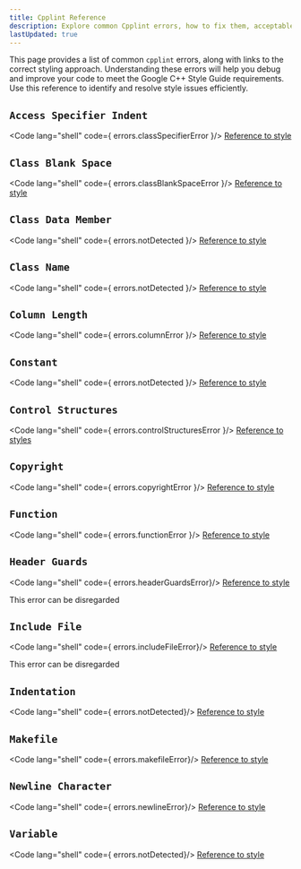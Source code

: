 ```yaml
---
title: Cpplint Reference
description: Explore common Cpplint errors, how to fix them, acceptable errors, and style issues that Cpplint does not catch for CSCE240.
lastUpdated: true
---
```



This page provides a list of common `cpplint` errors, along with 
links to the correct styling approach. Understanding these errors will 
help you debug and improve your code to meet the Google C++ Style 
Guide requirements. Use this reference to identify and resolve 
style issues efficiently.

## `Access Specifier Indent` <Badge text="Detected" variant="success"  size="medium" aria-label="error detected"/>
<Code lang="shell"  code={ errors.classSpecifierError }/>
[Reference to style](./google-style-reference#access-specifier-indent)

## `Class Blank Space` <Badge text="Detected" variant="success"  size="medium" aria-label="error detected"/>
<Code lang="shell"  code={ errors.classBlankSpaceError }/>
[Reference to style](./google-style-reference#class-blank-space)

## `Class Data Member` <Badge text="Not Detected" variant="danger"  size="medium" aria-label="error not detected"/>
<Code lang="shell"  code={ errors.notDetected }/>
[Reference to style](./google-style-reference#class-data-member)

## `Class Name` <Badge text="Not Detected" variant="danger"  size="medium" aria-label="error not detected"/>
<Code lang="shell"  code={ errors.notDetected }/>
[Reference to style](./google-style-reference#class-name)


## `Column Length` <Badge text="Detected" variant="success"  size="medium" aria-label="error detected"/>
<Code lang="shell"  code={ errors.columnError }/>
[Reference to style](./google-style-reference#column-length)

## `Constant` <Badge text="Not Detected" variant="danger"  size="medium" aria-label="error not detected"/>
<Code lang="shell"  code={ errors.notDetected }/>
[Reference to style](./google-style-reference#constant)

## `Control Structures` <Badge text="Detected" variant="success"  size="medium" aria-label="error detected"/>
<Code lang="shell"  code={ errors.controlStructuresError }/>
[Reference to styles](./google-style-reference#control-structures)

## `Copyright` <Badge text="Detected" variant="success"  size="medium" aria-label="error detected"/>
<Code lang="shell"  code={ errors.copyrightError }/>
[Reference to style](./google-style-reference#copyright)

## `Function` <Badge text="Mostly Detected" variant="caution"  size="medium" aria-label="error mostly detected"/>
<Code lang="shell"  code={ errors.functionError }/>
[Reference to style](./google-style-reference#function)

## `Header Guards` <Badge text="Falsely Detected" variant="success"  size="medium" aria-label="error falsely detected"/>
<Code lang="shell"  code={ errors.headerGuardsError}/>
[Reference to style](./google-style-reference#header-guards)
<Aside>This error can be disregarded</Aside>

## `Include File` <Badge text="Falsely Detected" variant="success"  size="medium" aria-label="error falsely detected"/>
<Code lang="shell"  code={ errors.includeFileError}/>
[Reference to style](./google-style-reference#include-file)
<Aside>This error can be disregarded</Aside>

## `Indentation` <Badge text="Not Detected" variant="danger"  size="medium" aria-label="error not detected"/>
<Code lang="shell"  code={ errors.notDetected}/>
[Reference to style](./google-style-reference#indentation)

## `Makefile` <Badge text="Detected" variant="success"  size="medium" aria-label="error detected"/>
<Code lang="shell"  code={ errors.makefileError}/>
[Reference to style](./google-style-reference#makefile)

## `Newline Character` <Badge text="Detected" variant="success"  size="medium" aria-label="error detected"/>
<Code lang="shell"  code={ errors.newlineError}/>
[Reference to style](./google-style-reference#newline-character)

## `Variable` <Badge text="Not Detected" variant="danger"  size="medium" aria-label="error not detected"/>
<Code lang="shell"  code={ errors.notDetected}/>
[Reference to style](./google-style-reference#variable)